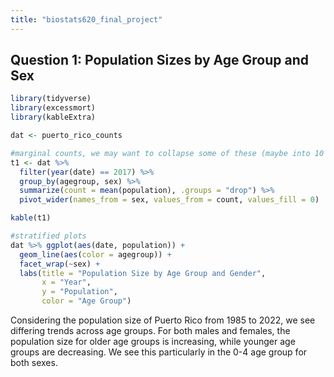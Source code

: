 ```yaml
---
title: "biostats620_final_project"
---
```


## Question 1: Population Sizes by Age Group and Sex

```r
library(tidyverse)
library(excessmort)
library(kableExtra)

dat <- puerto_rico_counts

#marginal counts, we may want to collapse some of these (maybe into 10 yr bins?)
t1 <- dat %>%
  filter(year(date) == 2017) %>% 
  group_by(agegroup, sex) %>%
  summarize(count = mean(population), .groups = "drop") %>%
  pivot_wider(names_from = sex, values_from = count, values_fill = 0)

kable(t1)

#stratified plots
dat %>% ggplot(aes(date, population)) + 
  geom_line(aes(color = agegroup)) +
  facet_wrap(~sex) +
  labs(title = "Population Size by Age Group and Gender",
       x = "Year",
       y = "Population",
       color = "Age Group") 

```

Considering the population size of Puerto Rico from 1985 to 2022, we see differing trends across age groups. For both males and females, the population size for older age groups is increasing, while younger age groups are decreasing. We see this particularly in the 0-4 age group for both sexes. 


